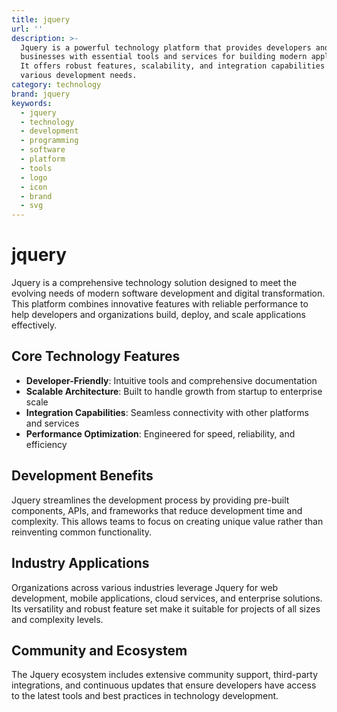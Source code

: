 ```yaml
---
title: jquery
url: ''
description: >-
  Jquery is a powerful technology platform that provides developers and
  businesses with essential tools and services for building modern applications.
  It offers robust features, scalability, and integration capabilities for
  various development needs.
category: technology
brand: jquery
keywords:
  - jquery
  - technology
  - development
  - programming
  - software
  - platform
  - tools
  - logo
  - icon
  - brand
  - svg
---
```


# jquery

Jquery is a comprehensive technology solution designed to meet the evolving needs of modern software development and digital transformation. This platform combines innovative features with reliable performance to help developers and organizations build, deploy, and scale applications effectively.

## Core Technology Features

- **Developer-Friendly**: Intuitive tools and comprehensive documentation
- **Scalable Architecture**: Built to handle growth from startup to enterprise scale
- **Integration Capabilities**: Seamless connectivity with other platforms and services
- **Performance Optimization**: Engineered for speed, reliability, and efficiency

## Development Benefits

Jquery streamlines the development process by providing pre-built components, APIs, and frameworks that reduce development time and complexity. This allows teams to focus on creating unique value rather than reinventing common functionality.

## Industry Applications

Organizations across various industries leverage Jquery for web development, mobile applications, cloud services, and enterprise solutions. Its versatility and robust feature set make it suitable for projects of all sizes and complexity levels.

## Community and Ecosystem

The Jquery ecosystem includes extensive community support, third-party integrations, and continuous updates that ensure developers have access to the latest tools and best practices in technology development.
